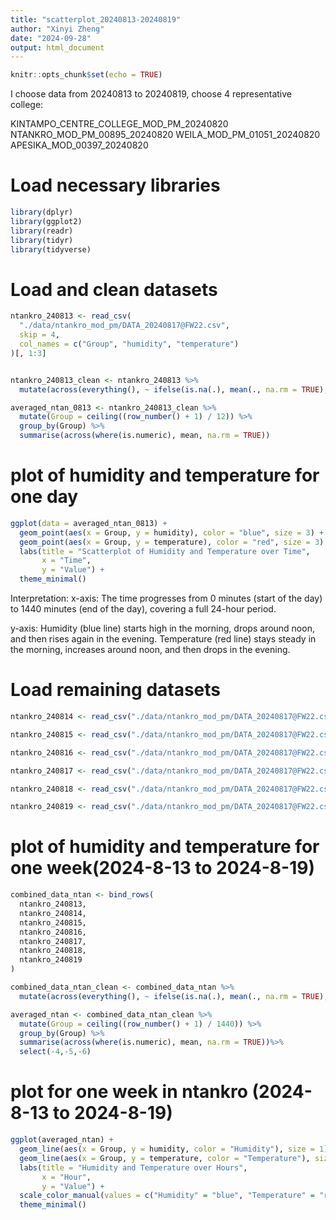 ```yaml
---
title: "scatterplot_20240813-20240819"
author: "Xinyi Zheng"
date: "2024-09-28"
output: html_document
---
```


```r
knitr::opts_chunk$set(echo = TRUE)
```

I choose data from 20240813 to 20240819,
choose 4 representative college:

KINTAMPO_CENTRE_COLLEGE_MOD_PM_20240820
NTANKRO_MOD_PM_00895_20240820
WEILA_MOD_PM_01051_20240820
APESIKA_MOD_00397_20240820

# Load necessary libraries
```r
library(dplyr)
library(ggplot2)
library(readr)
library(tidyr)
library(tidyverse)
```

# Load and clean datasets

```r
ntankro_240813 <- read_csv(
  "./data/ntankro_mod_pm/DATA_20240817@FW22.csv", 
  skip = 4, 
  col_names = c("Group", "humidity", "temperature")
)[, 1:3]


ntankro_240813_clean <- ntankro_240813 %>%
  mutate(across(everything(), ~ ifelse(is.na(.), mean(., na.rm = TRUE), .)))

averaged_ntan_0813 <- ntankro_240813_clean %>%
  mutate(Group = ceiling((row_number() + 1) / 12)) %>%
  group_by(Group) %>%
  summarise(across(where(is.numeric), mean, na.rm = TRUE))

```

# plot of humidity and temperature for one day
```r
ggplot(data = averaged_ntan_0813) +
  geom_point(aes(x = Group, y = humidity), color = "blue", size = 3) + 
  geom_point(aes(x = Group, y = temperature), color = "red", size = 3) +
  labs(title = "Scatterplot of Humidity and Temperature over Time",
       x = "Time",
       y = "Value") +
  theme_minimal()
```

Interpretation:
x-axis:
The time progresses from 0 minutes (start of the day) to 1440 minutes (end of the day), covering a full 24-hour period.

y-axis:
Humidity (blue line) starts high in the morning, drops around noon, and then rises again in the evening.
Temperature (red line) stays steady in the morning, increases around noon, and then drops in the evening.

# Load remaining datasets
```r
ntankro_240814 <- read_csv("./data/ntankro_mod_pm/DATA_20240817@FW22.csv", skip = 4)[, 1:3]

ntankro_240815 <- read_csv("./data/ntankro_mod_pm/DATA_20240817@FW22.csv", skip = 4)[, 1:3]

ntankro_240816 <- read_csv("./data/ntankro_mod_pm/DATA_20240817@FW22.csv", skip = 4)[, 1:3]

ntankro_240817 <- read_csv("./data/ntankro_mod_pm/DATA_20240817@FW22.csv", skip = 4)[, 1:3]

ntankro_240818 <- read_csv("./data/ntankro_mod_pm/DATA_20240817@FW22.csv", skip = 4)[, 1:3]

ntankro_240819 <- read_csv("./data/ntankro_mod_pm/DATA_20240817@FW22.csv", skip = 4)[, 1:3]
```

# plot of humidity and temperature for one week(2024-8-13 to 2024-8-19)

```r
combined_data_ntan <- bind_rows(
  ntankro_240813,
  ntankro_240814,
  ntankro_240815,
  ntankro_240816,
  ntankro_240817,
  ntankro_240818,
  ntankro_240819
)

combined_data_ntan_clean <- combined_data_ntan %>%
  mutate(across(everything(), ~ ifelse(is.na(.), mean(., na.rm = TRUE), .)))

averaged_ntan <- combined_data_ntan_clean %>%
  mutate(Group = ceiling((row_number() + 1) / 1440)) %>%
  group_by(Group) %>%
  summarise(across(where(is.numeric), mean, na.rm = TRUE))%>%
  select(-4,-5,-6)


```

# plot for one week in ntankro (2024-8-13 to 2024-8-19)
```r
ggplot(averaged_ntan) +
  geom_line(aes(x = Group, y = humidity, color = "Humidity"), size = 1) +
  geom_line(aes(x = Group, y = temperature, color = "Temperature"), size = 1) +
  labs(title = "Humidity and Temperature over Hours",
       x = "Hour",
       y = "Value") +
  scale_color_manual(values = c("Humidity" = "blue", "Temperature" = "red")) +
  theme_minimal()
```







